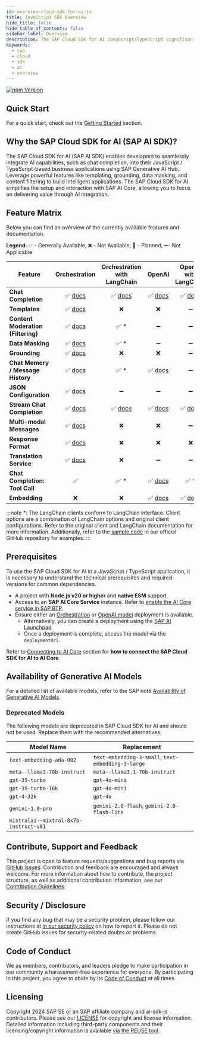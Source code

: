 ```yaml
---
id: overview-cloud-sdk-for-ai-js
title: JavaScript SDK Overview
hide_title: false
hide_table_of_contents: false
sidebar_label: Overview
description: The SAP Cloud SDK for AI JavaScript/TypeScript significantly simplifies extending and developing an application with SAP Business Technology Platform
keywords:
  - sap
  - cloud
  - sdk
  - ai
  - overview
---
```



[![npm Version](https://img.shields.io/npm/v/%40sap-ai-sdk%2Fai-api?color=dark-green)](https://www.npmjs.com/org/sap-ai-sdk)

## Quick Start

For a quick start, check out the [Getting Started](getting-started) section.

## Why the SAP Cloud SDK for AI (SAP AI SDK)?

The SAP Cloud SDK for AI (SAP AI SDK) enables developers to seamlessly integrate AI capabilities, such as chat completion, into their JavaScript / TypeScript-based business applications using SAP Generative AI Hub.
Leverage powerful features like templating, grounding, data masking, and content filtering to build intelligent applications.
The SAP Cloud SDK for AI simplifies the setup and interaction with SAP AI Core, allowing you to focus on delivering value through AI integration.

## Feature Matrix

Below you can find an overview of the currently available features and documentation.

**Legend:** ✅ - Generally Available, ❌ - Not Available, 📅 - Planned, ➖- Not Applicable

| Feature                            |                                                     Orchestration                                                      |                              Orchestration with LangChain                               |                                                  OpenAI                                                   |                              OpenAI with LangChain                               |
| ---------------------------------- | :--------------------------------------------------------------------------------------------------------------------: | :-------------------------------------------------------------------------------------: | :-------------------------------------------------------------------------------------------------------: | :------------------------------------------------------------------------------: |
| **Chat Completion**                |               ✅ [docs](https://sap.github.io/ai-sdk/docs/js/orchestration/chat-completion#quick-start)                | ✅ [docs](https://sap.github.io/ai-sdk/docs/js/langchain/orchestration#chat-completion) | ✅ [docs](https://sap.github.io/ai-sdk/docs/js/foundation-models/openai/chat-completion#making-requests)  | ✅ [docs](https://sap.github.io/ai-sdk/docs/js/langchain/openai#chat-completion) |
| **Templates**                      |                ✅ [docs](https://sap.github.io/ai-sdk/docs/js/orchestration/chat-completion#templating)                |                                           ❌                                            |                                                    ❌                                                     |                                        ➖                                        |
| **Content Moderation (Filtering)** |            ✅ [docs](https://sap.github.io/ai-sdk/docs/js/orchestration/chat-completion#content-filtering)             |                                          ✅ \*                                          |                                                    ➖                                                     |                                        ➖                                        |
| **Data Masking**                   |               ✅ [docs](https://sap.github.io/ai-sdk/docs/js/orchestration/chat-completion#data-masking)               |                                          ✅ \*                                          |                                                    ➖                                                     |                                        ➖                                        |
| **Grounding**                      |                ✅ [docs](https://sap.github.io/ai-sdk/docs/js/orchestration/chat-completion#grounding)                 |                                           ❌                                            |                                                    ❌                                                     |                                        ➖                                        |
| **Chat Memory / Message History**  |             ✅ [docs](https://sap.github.io/ai-sdk/docs/js/orchestration/chat-completion#message-history)              |                                          ✅ \*                                          | ✅ [docs](https://sap.github.io/ai-sdk/docs/js/foundation-models/openai/chat-completion#message-history)  |                                        ➖                                        |
| **JSON Configuration**             | ✅ [docs](https://sap.github.io/ai-sdk/docs/js/orchestration/chat-completion#use-json-configuration-from-ai-launchpad) |                                           ➖                                            |                                                    ➖                                                     |                                        ➖                                        |
| **Stream Chat Completion**         |                ✅ [docs](https://sap.github.io/ai-sdk/docs/js/orchestration/chat-completion#streaming)                 |    ✅ [docs](https://sap.github.io/ai-sdk/docs/js/langchain/orchestration#streaming)    |    ✅ [docs](https://sap.github.io/ai-sdk/docs/js/foundation-models/openai/chat-completion#streaming)     | ✅ [docs](https://sap.github.io/ai-sdk/docs/js/langchain/openai#streaming)   |
| **Multi-modal Messages**           |            ✅ [docs](https://sap.github.io/ai-sdk/docs/js/orchestration/chat-completion#image-recognition)             |                                           ❌                                            |                                                    ❌                                                     |                                        ➖                                        |
| **Response Format**                |             ✅ [docs](https://sap.github.io/ai-sdk/docs/js/orchestration/chat-completion#response-format)              |                                           ❌                                            |                                                    ❌                                                     |                                        ❌                                        |
| **Translation Service**            |               ✅ [docs](https://sap.github.io/ai-sdk/docs/js/orchestration/chat-completion#translation)                |                                           ❌                                            |                                                    ➖                                                     |                                        ➖                                        |
| **Chat Completion: Tool Call**     |                                                           ✅                                                           |                                          ✅ \*                                            | ✅ [docs](https://sap.github.io/ai-sdk/docs/js/foundation-models/openai/chat-completion#function-calling) |                                      ✅ \*                                       |
| **Embedding**                      |                                                           ❌                                                           |                                           ❌                                            |    ✅ [docs](https://sap.github.io/ai-sdk/docs/js/foundation-models/openai/embedding#making-requests)     |    ✅ [docs](https://sap.github.io/ai-sdk/docs/js/langchain/openai#embedding)    |

:::note
\*: The LangChain clients conform to LangChain interface.
Client options are a combination of LangChain options and original client configurations.
Refer to the original client and LangChain documentation for more information.
Additionally, refer to the [sample code](https://github.com/SAP/ai-sdk-js/tree/main/sample-code) in our official GitHub repository for examples.
:::

## Prerequisites

To use the SAP Cloud SDK for AI in a JavaScript / TypeScript application, it is necessary to understand the technical prerequisites and required versions for common dependencies.

- A project with **Node.js v20 or higher** and **native ESM** support.
- Access to an **SAP AI Core Service** instance. Refer to [enable the AI Core service in SAP BTP](https://help.sap.com/docs/sap-ai-core/sap-ai-core-service-guide/initial-setup).
- Ensure either an [Orchestration](https://help.sap.com/docs/sap-ai-core/sap-ai-core-service-guide/create-deployment-for-orchestration) or [OpenAI model](<(https://help.sap.com/docs/sap-ai-core/sap-ai-core-service-guide/create-deployment-for-generative-ai-model-in-sap-ai-core)>) deployment is available.
  - Alternatively, you can create a deployment using the [SAP AI Launchpad](https://help.sap.com/docs/sap-ai-core/generative-ai-hub/activate-generative-ai-hub-for-sap-ai-launchpad?locale=en-US&q=launchpad).
  - Once a deployment is complete, access the model via the `deploymentUrl`.

Refer to [Connecting to AI Core](connecting-to-ai-core) section for **how to connect the SAP Cloud SDK for AI to AI Core**.

## Availability of Generative AI Models

For a detailed list of available models, refer to the SAP note [Availability of Generative AI Models](https://me.sap.com/notes/3437766).

### Deprecated Models

The following models are deprecated in SAP Cloud SDK for AI and should not be used.
Replace them with the recommended alternatives.

| Model Name                             | Replacement                                        |
| -------------------------------------- | -------------------------------------------------- |
| `text-embedding-ada-002`               | `text-embedding-3-small`, `text-embedding-3-large` |
| `meta--llama3-70b-instruct`            | `meta--llama3.1-70b-instruct`                      |
| `gpt-35-turbo`                         | `gpt-4o-mini`                                      |
| `gpt-35-turbo-16k`                     | `gpt-4o-mini`                                      |
| `gpt-4-32k`                            | `gpt-4o`                                           |
| `gemini-1.0-pro`                       | `gemini-2.0-flash`, `gemini-2.0-flash-lite`        |
| `mistralai--mixtral-8x7b-instruct-v01` |                                                    |

## Contribute, Support and Feedback

This project is open to feature requests/suggestions and bug reports via [GitHub issues](https://github.com/SAP/ai-sdk-js/issues).
Contribution and feedback are encouraged and always welcome.
For more information about how to contribute, the project structure, as well as additional contribution information, see our [Contribution Guidelines](https://github.com/SAP/ai-sdk-js/blob/main/CONTRIBUTING.md).

## Security / Disclosure

If you find any bug that may be a security problem, please follow our instructions at [in our security policy](https://github.com/SAP/ai-sdk-js/security/policy) on how to report it.
Please do not create GitHub issues for security-related doubts or problems.

## Code of Conduct

We as members, contributors, and leaders pledge to make participation in our community a harassment-free experience for everyone.
By participating in this project, you agree to abide by its [Code of Conduct](https://github.com/SAP/.github/blob/main/CODE_OF_CONDUCT.md) at all times.

## Licensing

Copyright 2024 SAP SE or an SAP affiliate company and ai-sdk-js contributors.
Please see our [LICENSE](https://github.com/SAP/ai-sdk-js/blob/main/LICENSE) for copyright and license information.
Detailed information including third-party components and their licensing/copyright information is available [via the REUSE tool](https://api.reuse.software/info/github.com/SAP/ai-sdk-js).
